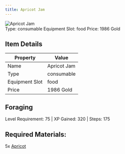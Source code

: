 ```yaml
---
title: Apricot Jam
---
```


<div className="flex items-start gap-6 mb-8">
  <div className="flex-shrink-0">
    <img src="/assets/resources/foraging/apricot_jam.png" alt="Apricot Jam" className="w-24 h-24 border rounded-lg" />
  </div>
  <div className="flex-1">
    <div className="space-y-2">
            <div className="flex flex-wrap gap-4 text-sm">
        <span className="px-2 py-1 bg-green-100 dark:bg-green-900 rounded-md">
          Type: consumable
        </span>
        <span className="px-2 py-1 bg-purple-100 dark:bg-purple-900 rounded-md">
          Equipment Slot: food
        </span>
        <span className="px-2 py-1 bg-yellow-100 dark:bg-yellow-900 rounded-md">
          Price: 1986 Gold
        </span>
      </div>
    </div>
  </div>
</div>

## Item Details
| Property | Value |
|----------|-------|
| Name | Apricot Jam |
| Type | consumable |
| Equipment Slot | food |
| Price | 1986 Gold |

## Foraging
Level Requirement: 75 | XP Gained: 320 | Steps: 175

## Required Materials:
5x [Apricot](/docs/resources/individual/apricot)

